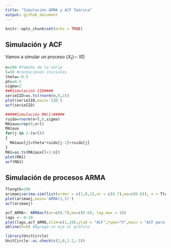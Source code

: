 ```yaml
---
title: "Simulación ARMA y ACF Teórica"
output: github_document
---
```


```r
knitr::opts_chunk$set(echo = TRUE)
```

## Simulación y ACF

Vamos a simular un proceso $\{X_{t}\}\sim$ IID

```r
n=200 #Tamaño de la serie
l=50 #condiciones iniciales
theta=-0.5 
phi=0.5
sigma=2
###Simulación IID####
serieIID=as.ts(rnorm(n,0,2))
plot(serieIID,main='IID')
acf(serieIID)
```

```r
#####Simulación MA(1)#####
ruido=rnorm(n+l,0,sigma)
MA1aux=rep(0,n+l)
MA1aux
for(j in 2:(n+l))
{
  MA1aux[j]=theta*ruido[j-1]+ruido[j]
}
MA1=as.ts(MA1aux[l+1:n])
plot(MA1)
acf(MA1)

```


## Simulación de procesos ARMA


```r
Tlength=200
arimaej=arima.sim(list(order = c(1,0,1),ar = c(0.7),ma=c(0.6)), n = Tlength)
plot(arimaej,main='ARMA(1,1)')
acf(arimaej)
```

```r
acf_ARMA<- ARMAacf(ar=c(0.7),ma=c(0.6), lag.max = 10)
lags <- 0:10 
plot(lags,acf_ARMA,xlim=c(1,10),ylab = "ACF",type="h",main = "ACF para ARMA(1,1)")
abline(h=0) #Agrega un eje al gráfico
```

```r
library(UnitCircle)
UnitCircle::uc.check(c(2,0,2.2,-3))
```


